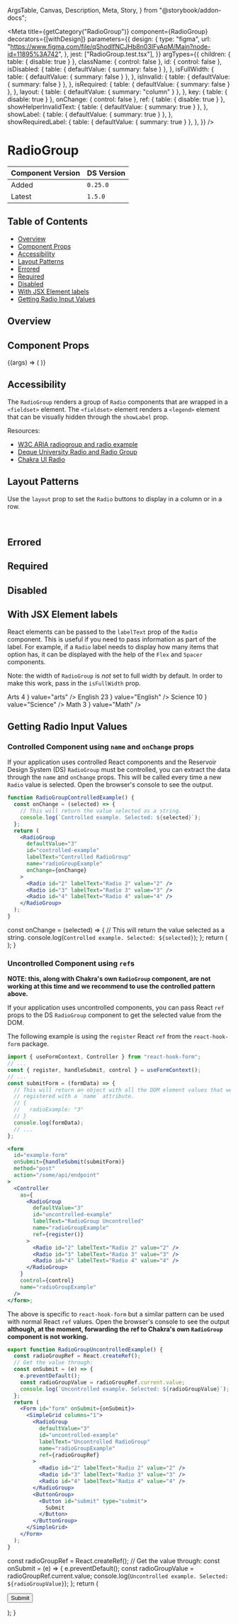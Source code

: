   ArgsTable,
  Canvas,
  Description,
  Meta,
  Story,
} from "@storybook/addon-docs";


<Meta
  title={getCategory("RadioGroup")}
  component={RadioGroup}
  decorators={[withDesign]}
  parameters={{
    design: {
      type: "figma",
      url: "https://www.figma.com/file/qShodlfNCJHb8n03IFyApM/Main?node-id=11895%3A742",
    },
    jest: ["RadioGroup.test.tsx"],
  }}
  argTypes={{
    children: { table: { disable: true } },
    className: { control: false },
    id: { control: false },
    isDisabled: {
      table: { defaultValue: { summary: false } },
    },
    isFullWidth: {
      table: { defaultValue: { summary: false } },
    },
    isInvalid: {
      table: { defaultValue: { summary: false } },
    },
    isRequired: {
      table: { defaultValue: { summary: false } },
    },
    layout: {
      table: { defaultValue: { summary: "column" } },
    },
    key: { table: { disable: true } },
    onChange: { control: false },
    ref: { table: { disable: true } },
    showHelperInvalidText: {
      table: { defaultValue: { summary: true } },
    },
    showLabel: {
      table: { defaultValue: { summary: true } },
    },
    showRequiredLabel: {
      table: { defaultValue: { summary: true } },
    },
  }}
/>

# RadioGroup

| Component Version | DS Version |
| ----------------- | ---------- |
| Added             | `0.25.0`   |
| Latest            | `1.5.0`    |

## Table of Contents

- [Overview](#overview)
- [Component Props](#component-props)
- [Accessibility](#accessibility)
- [Layout Patterns](#layout-patterns)
- [Errored](#errored)
- [Required](#required)
- [Disabled](#disabled)
- [With JSX Element labels](#with-jsx-element-labels)
- [Getting Radio Input Values](#getting-radio-input-values)

## Overview

<Description of={RadioGroup} />

## Component Props

<Canvas withToolbar>
  <Story
    name="RadioGroup"
    args={{
      className: undefined,
      defaultValue: "4",
      helperText: "This is the helper text for the full group.",
      id: "radioGroup-id",
      invalidText: "An error occurred :(",
      isDisabled: false,
      isFullWidth: false,
      isInvalid: false,
      isRequired: false,
      labelText: "Standard Radio Group",
      layout: "column",
      name: "radio-story",
      onChange: undefined,
      showHelperInvalidText: true,
      showLabel: true,
      showRequiredLabel: true,
    }}
  >
    {(args) => (
      <RadioGroup {...args}>
        <Radio id="main-2" labelText="Radio 2" value="2" />
        <Radio id="main-3" labelText="Radio 3" value="3" />
        <Radio id="main-4" labelText="Radio 4" value="4" />
        <Radio id="main-5" labelText="Radio 5" value="5" />
      </RadioGroup>
    )}
  </Story>
</Canvas>

<ArgsTable story="RadioGroup" />

## Accessibility

The `RadioGroup` renders a group of `Radio` components that are wrapped in a
`<fieldset>` element. The `<fieldset>` element renders a `<legend>` element that
can be visually hidden through the `showLabel` prop.

Resources:

- [W3C ARIA radiogroup and radio example](https://www.w3.org/TR/2016/WD-wai-aria-practices-1.1-20160317/examples/radio/radio.html)
- [Deque University Radio and Radio Group](https://dequeuniversity.com/library/aria/radio-and-radio-group)
- [Chakra UI Radio](https://chakra-ui.com/docs/components/form/radio)

## Layout Patterns

Use the `layout` prop to set the `Radio` buttons to display in a column or in
a row.

<Canvas>
  <DSProvider>
    <RadioGroup
      defaultValue="4"
      id="column"
      labelText="Column (default)"
      name="column-example"
    >
      <Radio id="column-2" labelText="Radio 2" value="2" />
      <Radio id="column-3" labelText="Radio 3" value="3" />
      <Radio id="column-4" labelText="Radio 4" value="4" />
      <Radio id="column-5" labelText="Radio 5" value="5" />
    </RadioGroup>
    <br />
    <RadioGroup
      defaultValue="3"
      id="row"
      labelText="Row"
      name="row-example"
      layout="row"
    >
      <Radio id="row-2" labelText="Radio 2" value="2" />
      <Radio id="row-3" labelText="Radio 3" value="3" />
      <Radio id="row-4" labelText="Radio 4" value="4" />
      <Radio id="row-5" labelText="Radio 5" value="5" />
    </RadioGroup>
  </DSProvider>
</Canvas>

## Errored

<Canvas>
  <DSProvider>
    <RadioGroup
      defaultValue="4"
      id="errored"
      invalidText="Error message for the full group."
      isInvalid
      labelText="Errored Radio Group"
      name="errored-example"
    >
      <Radio id="radio-2" labelText="Radio 2" value="2" />
      <Radio id="radio-3" labelText="Radio 3" value="3" />
      <Radio id="radio-4" labelText="Radio 4" value="4" />
      <Radio id="radio-5" labelText="Radio 5" value="5" />
    </RadioGroup>
  </DSProvider>
</Canvas>

## Required

<Canvas>
  <DSProvider>
    <RadioGroup
      helperText="The reason for being required."
      id="required"
      isRequired
      labelText="Required Radio Group"
      name="required-example"
    >
      <Radio id="required-2" labelText="Radio 2" value="2" />
      <Radio id="required-3" labelText="Radio 3" value="3" />
      <Radio id="required-4" labelText="Radio 4" value="4" />
      <Radio id="required-5" labelText="Radio 5" value="5" />
    </RadioGroup>
  </DSProvider>
</Canvas>

## Disabled

<Canvas>
  <DSProvider>
    <RadioGroup
      helperText="The reason for being disabled."
      id="disabled"
      isDisabled
      labelText="Disabled Radio Group"
      name="disabled-example"
    >
      <Radio id="required-2" labelText="Radio 2" value="2" />
      <Radio id="required-3" labelText="Radio 3" value="3" />
      <Radio id="required-4" labelText="Radio 4" value="4" />
      <Radio id="required-5" labelText="Radio 5" value="5" />
    </RadioGroup>
  </DSProvider>
</Canvas>

## With JSX Element labels

React elements can be passed to the `labelText` prop of the `Radio` component.
This is useful if you need to pass information as part of the label. For example,
if a `Radio` label needs to display how many items that option has, it can be
displayed with the help of the `Flex` and `Spacer` components.

Note: the width of `RadioGroup` is _not_ set to full width by default. In
order to make this work, pass in the `isFullWidth` prop.

<Canvas>
  <DSProvider>
    <RadioGroup
      id="jsx-radiogroup"
      isFullWidth
      labelText="Radio Group"
      name="radio-example"
    >
      <Radio
        id="arts"
        labelText={
          <Flex>
            <span>Arts</span>
            <Spacer />
            <span>4</span>
          </Flex>
        }
        value="arts"
      />
      <Radio
        id="english"
        labelText={
          <Flex>
            <span>English</span>
            <Spacer />
            <span>23</span>
          </Flex>
        }
        value="English"
      />
      <Radio
        id="science"
        labelText={
          <Flex>
            <span>Science</span>
            <Spacer />
            <span>10</span>
          </Flex>
        }
        value="Science"
      />
      <Radio
        id="math"
        labelText={
          <Flex>
            <span>Math</span>
            <Spacer />
            <span>3</span>
          </Flex>
        }
        value="Math"
      />
    </RadioGroup>
  </DSProvider>
</Canvas>

## Getting Radio Input Values

### Controlled Component using `name` and `onChange` props

If your application uses controlled React components and the Reservoir Design
System (DS) `RadioGroup` must be controlled, you can extract the data through the
`name` and `onChange` props. This will be called every time a new `Radio` value
is selected. Open the browser's console to see the output.

```jsx
function RadioGroupControlledExample() {
  const onChange = (selected) => {
    // This will return the value selected as a string.
    console.log(`Controlled example. Selected: ${selected}`);
  };
  return (
    <RadioGroup
      defaultValue="3"
      id="controlled-example"
      labelText="Controlled RadioGroup"
      name="radioGroupExample"
      onChange={onChange}
    >
      <Radio id="2" labelText="Radio 2" value="2" />
      <Radio id="3" labelText="Radio 3" value="3" />
      <Radio id="4" labelText="Radio 4" value="4" />
    </RadioGroup>
  );
}
```

  const onChange = (selected) => {
    // This will return the value selected as a string.
    console.log(`Controlled example. Selected: ${selected}`);
  };
  return (
    <RadioGroup
      defaultValue="3"
      id="controlled-example"
      labelText="Controlled RadioGroup"
      name="radioGroupExample"
      onChange={onChange}
    >
      <Radio id="2" labelText="Radio 2" value="2" />
      <Radio id="3" labelText="Radio 3" value="3" />
      <Radio id="4" labelText="Radio 4" value="4" />
    </RadioGroup>
  );
}

<Canvas>
  <DSProvider>
    <RadioGroupControlledExample />
  </DSProvider>
</Canvas>

### Uncontrolled Component using `ref`s

**NOTE: this, along with Chakra's own `RadioGroup` component, are not working
at this time and we recommend to use the controlled pattern above.**

If your application uses uncontrolled components, you can pass React `ref` props
to the DS `RadioGroup` component to get the selected value from the DOM.

The following example is using the `register` React `ref` from the
`react-hook-form` package.

```jsx
import { useFormContext, Controller } from "react-hook-form";
// ...
const { register, handleSubmit, control } = useFormContext();
// ...
const submitForm = (formData) => {
  // This will return an object with all the DOM element values that were
  // registered with a `name` attribute.
  // {
  //   radioExample: "3"
  // }
  console.log(formData);
  // ...
};

<form
  id="example-form"
  onSubmit={handleSubmit(submitForm)}
  method="post"
  action="/some/api/endpoint"
>
  <Controller
    as={
      <RadioGroup
        defaultValue="3"
        id="uncontrolled-example"
        labelText="RadioGroup Uncontrolled"
        name="radioGroupExample"
        ref={register()}
      >
        <Radio id="2" labelText="Radio 2" value="2" />
        <Radio id="3" labelText="Radio 3" value="3" />
        <Radio id="4" labelText="Radio 4" value="4" />
      </RadioGroup>
    }
    control={control}
    name="radioGroupExample"
  />
</form>;
```

The above is specific to `react-hook-form` but a similar pattern can be used
with normal React `ref` values. Open the browser's console to see the output
**although, at the moment, forwarding the ref to Chakra's own `RadioGroup`
component is not working.**

```jsx
export function RadioGroupUncontrolledExample() {
  const radioGroupRef = React.createRef();
  // Get the value through:
  const onSubmit = (e) => {
    e.preventDefault();
    const radioGroupValue = radioGroupRef.current.value;
    console.log(`Uncontrolled example. Selected: ${radioGroupValue}`);
  };
  return (
    <Form id="form" onSubmit={onSubmit}>
      <SimpleGrid columns="1">
        <RadioGroup
          defaultValue="3"
          id="uncontrolled-example"
          labelText="Uncontrolled RadioGroup"
          name="radioGroupExample"
          ref={radioGroupRef}
        >
          <Radio id="2" labelText="Radio 2" value="2" />
          <Radio id="3" labelText="Radio 3" value="3" />
          <Radio id="4" labelText="Radio 4" value="4" />
        </RadioGroup>
        <ButtonGroup>
          <Button id="submit" type="submit">
            Submit
          </Button>
        </ButtonGroup>
      </SimpleGrid>
    </Form>
  );
}
```

  const radioGroupRef = React.createRef();
  // Get the value through:
  const onSubmit = (e) => {
    e.preventDefault();
    const radioGroupValue = radioGroupRef.current.value;
    console.log(`Uncontrolled example. Selected: ${radioGroupValue}`);
  };
  return (
    <Form id="form" onSubmit={onSubmit}>
      <SimpleGrid columns="1">
        <RadioGroup
          defaultValue="3"
          id="uncontrolled-example"
          labelText="Uncontrolled RadioGroup"
          name="radioGroupExample"
          ref={radioGroupRef}
        >
          <Radio id="2" labelText="Radio 2" value="2" />
          <Radio id="3" labelText="Radio 3" value="3" />
          <Radio id="4" labelText="Radio 4" value="4" />
        </RadioGroup>
        <ButtonGroup>
          <Button id="submit" type="submit">
            Submit
          </Button>
        </ButtonGroup>
      </SimpleGrid>
    </Form>
  );
}

<Canvas>
  <DSProvider>
    <RadioGroupUncontrolledExample />
  </DSProvider>
</Canvas>
